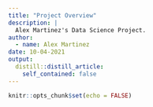 ```yaml
---
title: "Project Overview"
description: |
  Alex Martinez's Data Science Project.
author:
  - name: Alex Martinez
date: 10-04-2021
output:
  distill::distill_article:
    self_contained: false
---
```



```r
knitr::opts_chunk$set(echo = FALSE)
```



